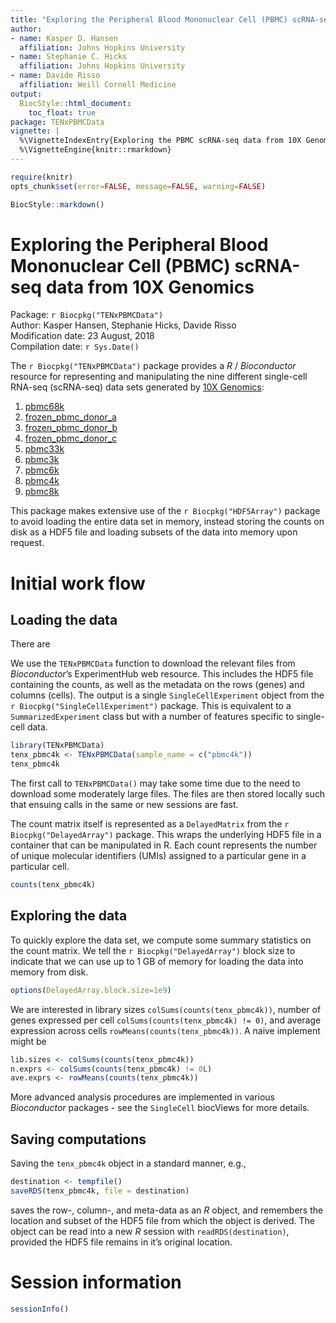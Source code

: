 ```yaml
---
title: "Exploring the Peripheral Blood Mononuclear Cell (PBMC) scRNA-seq data from 10X Genomics"
author:
- name: Kasper D. Hansen
  affiliation: Johns Hopkins University
- name: Stephanie C. Hicks
  affiliation: Johns Hopkins University
- name: Davide Risso
  affiliation: Weill Cornell Medicine
output:
  BiocStyle::html_document:
    toc_float: true
package: TENxPBMCData
vignette: |
  %\VignetteIndexEntry{Exploring the PBMC scRNA-seq data from 10X Genomics}
  %\VignetteEngine{knitr::rmarkdown}
---
```


```r
require(knitr)
opts_chunk$set(error=FALSE, message=FALSE, warning=FALSE)
```

```r
BiocStyle::markdown()
```

# Exploring the Peripheral Blood Mononuclear Cell (PBMC) scRNA-seq data from 10X Genomics

Package: `r Biocpkg("TENxPBMCData")` <br />
Author: Kasper Hansen, Stephanie Hicks, Davide Risso <br />
Modification date: 23 August, 2018 <br />
Compilation date: `r Sys.Date()`

The `r Biocpkg("TENxPBMCData")` package provides a _R_ /
_Bioconductor_ resource for representing and manipulating the 
nine different single-cell RNA-seq (scRNA-seq) data sets generated
by [10X Genomics][tenx]: 

1. [pbmc68k][pbmc68k]
2. [frozen_pbmc_donor_a][frozen_pbmc_donor_a]
3. [frozen_pbmc_donor_b][frozen_pbmc_donor_b]
4. [frozen_pbmc_donor_c][frozen_pbmc_donor_c]
5. [pbmc33k][pbmc33k]
6. [pbmc3k][pbmc3k]
7. [pbmc6k][pbmc6k]
8. [pbmc4k][pbmc4k]
9. [pbmc8k][pbmc8k]

This package makes extensive use of the `r Biocpkg("HDF5Array")` package 
to avoid loading the entire data set in memory, instead storing 
the counts on disk as a HDF5 file and loading subsets of the 
data into memory upon request.

# Initial work flow

## Loading the data

There are 

We use the `TENxPBMCData` function to download the relevant files
from _Bioconductor_'s ExperimentHub web resource. This includes the
HDF5 file containing the counts, as well as the metadata on the rows
(genes) and columns (cells). The output is a single
`SingleCellExperiment` object from the `r Biocpkg("SingleCellExperiment")` 
package. This is equivalent to a `SummarizedExperiment` class but
with a number of features specific to single-cell data.

```r
library(TENxPBMCData)
tenx_pbmc4k <- TENxPBMCData(sample_name = c("pbmc4k"))
tenx_pbmc4k
```

The first call to `TENxPBMCData()` may take some time due to the
need to download some moderately large files. The files are then
stored locally such that ensuing calls in the same or new sessions are
fast.

The count matrix itself is represented as a `DelayedMatrix` from the
`r Biocpkg("DelayedArray")` package. This wraps the underlying HDF5
file in a container that can be manipulated in R. Each count
represents the number of unique molecular identifiers (UMIs) assigned
to a particular gene in a particular cell.

```r
counts(tenx_pbmc4k)
```

## Exploring the data

To quickly explore the data set, we compute some summary statistics on
the count matrix. We tell the `r Biocpkg("DelayedArray")` block
size to indicate that we can use up to 1 GB of memory for loading the
data into memory from disk.

```r
options(DelayedArray.block.size=1e9)
```

We are interested in library sizes `colSums(counts(tenx_pbmc4k))`, number of
genes expressed per cell `colSums(counts(tenx_pbmc4k) != 0)`, and average
expression across cells `rowMeans(counts(tenx_pbmc4k))`. A naive implement
might be

```r
lib.sizes <- colSums(counts(tenx_pbmc4k))
n.exprs <- colSums(counts(tenx_pbmc4k) != 0L)
ave.exprs <- rowMeans(counts(tenx_pbmc4k))
```

More advanced analysis procedures are implemented in various
_Bioconductor_ packages - see the `SingleCell` biocViews for more
details.

## Saving computations

Saving the `tenx_pbmc4k` object in a standard manner, e.g.,

```r
destination <- tempfile()
saveRDS(tenx_pbmc4k, file = destination)
```

saves the row-, column-, and meta-data as an _R_ object, and remembers
the location and subset of the HDF5 file from which the object is
derived. The object can be read into a new _R_ session with
`readRDS(destination)`, provided the HDF5 file remains in it's
original location.


# Session information

```r
sessionInfo()
```

[tenx]: https://support.10xgenomics.com/single-cell-gene-expression/datasets
[pbmc68k]: https://support.10xgenomics.com/single-cell-gene-expression/datasets/1.1.0/fresh_68k_pbmc_donor_a
[frozen_pbmc_donor_a]: https://support.10xgenomics.com/single-cell-gene-expression/datasets/1.1.0/frozen_pbmc_donor_a
[frozen_pbmc_donor_b]: https://support.10xgenomics.com/single-cell-gene-expression/datasets/1.1.0/frozen_pbmc_donor_b
[frozen_pbmc_donor_c]: https://support.10xgenomics.com/single-cell-gene-expression/datasets/1.1.0/frozen_pbmc_donor_c
[pbmc33k]: https://support.10xgenomics.com/single-cell-gene-expression/datasets/1.1.0/pbmc33k
[pbmc3k]: https://support.10xgenomics.com/single-cell-gene-expression/datasets/1.1.0/pbmc3k
[pbmc6k]: https://support.10xgenomics.com/single-cell-gene-expression/datasets/1.1.0/pbmc6k
[pbmc4k]: https://support.10xgenomics.com/single-cell-gene-expression/datasets/2.1.0/pbmc4k
[pbmc8k]: https://support.10xgenomics.com/single-cell-gene-expression/datasets/2.1.0/pbmc8k


